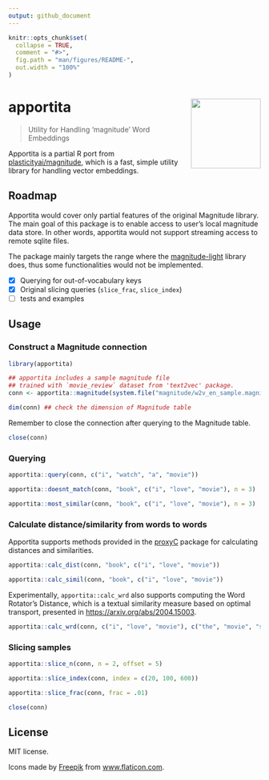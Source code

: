 ```yaml
---
output: github_document
---
```


<!-- README.md is generated from README.Rmd. Please edit that file -->

```r
knitr::opts_chunk$set(
  collapse = TRUE,
  comment = "#>",
  fig.path = "man/figures/README-",
  out.width = "100%"
)
```

# apportita <a href='https://paithiov909.github.io/apportita'><img src='man/figures/logo.png' align="right" height="139" /></a>

> Utility for Handling 'magnitude' Word Embeddings

<!-- badges: start -->
<!-- badges: end -->

Apportita is a partial R port from [plasticityai/magnitude](https://github.com/plasticityai/magnitude), which is a fast, simple utility library for handling vector embeddings.

## Roadmap

Apportita would cover only partial features of the original Magnitude library. The main goal of this package is to enable access to user's local magnitude data store.
In other words, apportita would not support streaming access to remote sqlite files.

The package mainly targets the range where the [magnitude-light](https://github.com/davebulaval/magnitude-light) library does, thus some functionalities would not be implemented.

- [x] Querying for out-of-vocabulary keys 
- [x] Original slicing queries (`slice_frac`, `slice_index`)
- [ ] tests and examples

## Usage

### Construct a Magnitude connection

```r
library(apportita)

## apportita includes a sample magnitude file
## trained with `movie_review` dataset from 'text2vec' package.
conn <- apportita::magnitude(system.file("magnitude/w2v_en_sample.magnitude", package = "apportita"))

dim(conn) ## check the dimension of Magnitude table
```

Remember to close the connection after querying to the Magnitude table.

```r
close(conn)
```

### Querying

```r
apportita::query(conn, c("i", "watch", "a", "movie"))

apportita::doesnt_match(conn, "book", c("i", "love", "movie"), n = 3)

apportita::most_similar(conn, "book", c("i", "love", "movie"), n = 3)
```

### Calculate distance/similarity from words to words

Apportita supports methods provided in the [proxyC](https://github.com/koheiw/proxyC) package for calculating distances and similarities.

```r
apportita::calc_dist(conn, "book", c("i", "love", "movie"))

apportita::calc_simil(conn, "book", c("i", "love", "movie"))
```

Experimentally, `apportita::calc_wrd` also supports computing the Word Rotator's Distance, which is a textual similarity measure based on optimal transport, presented in <https://arxiv.org/abs/2004.15003>.

```r
apportita::calc_wrd(conn, c("i", "love", "movie"), c("the", "movie", "shows", "blue", "sky"))
```

### Slicing samples

```r
apportita::slice_n(conn, n = 2, offset = 5)

apportita::slice_index(conn, index = c(20, 100, 600))

apportita::slice_frac(conn, frac = .01)
```

```r
close(conn)
```

## License

MIT license.

Icons made by [Freepik](https://www.freepik.com) from
[www.flaticon.com](https://www.flaticon.com/).
